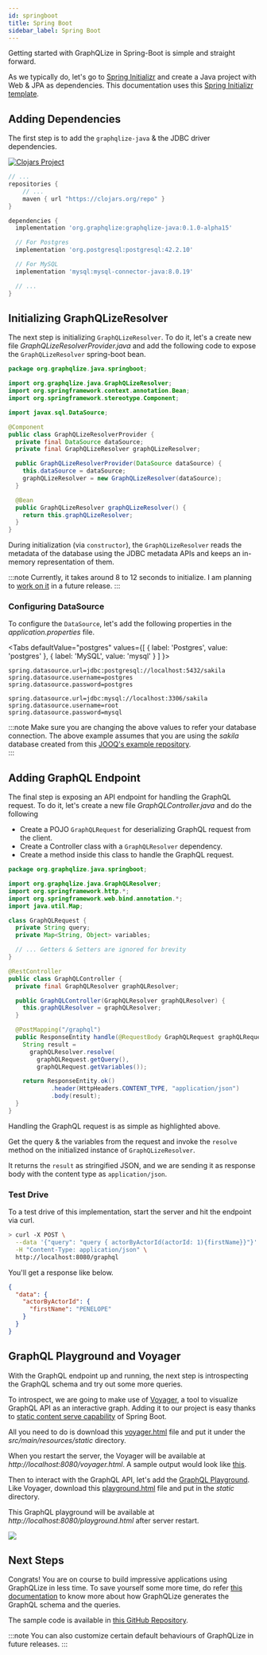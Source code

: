 ```yaml
---
id: springboot
title: Spring Boot
sidebar_label: Spring Boot
---
```

Getting started with GraphQLize in Spring-Boot is simple and straight forward.

As we typically do, let's go to [Spring Initializr](https://start.spring.io/) and create a Java project with Web & JPA as dependencies. This documentation uses this [Spring Initializr template](https://start.spring.io/#!type=gradle-project&language=java&platformVersion=2.2.5.RELEASE&packaging=jar&jvmVersion=1.8&groupId=org.graphqlize.java&artifactId=spring-boot&name=spring-boot&description=Demo%20project%20for%20Spring%20Boot%20and%20GraphQLize&packageName=org.graphqlize.java.spring-boot&dependencies=web,data-jpa).

## Adding Dependencies

The first step is to add the `graphqlize-java` & the JDBC driver dependencies.

[![Clojars Project](https://img.shields.io/clojars/v/org.graphqlize/graphqlize-java.svg)](https://clojars.org/org.graphqlize/graphqlize-java)

```groovy {4,8}
// ...
repositories {
	// ...
	maven { url "https://clojars.org/repo" }
}

dependencies {
  implementation 'org.graphqlize:graphqlize-java:0.1.0-alpha15'

  // For Postgres
  implementation 'org.postgresql:postgresql:42.2.10'

  // For MySQL
  implementation 'mysql:mysql-connector-java:8.0.19'

  // ...
}
```

## Initializing GraphQLizeResolver

The next step is initializing `GraphQLizeResolver`. To do it, let's a create new file _GraphQLizeResolverProvider.java_ and add the following code to expose the `GraphQLizeResolver` spring-boot bean.

```java {9,16,19-22}
package org.graphqlize.java.springboot;

import org.graphqlize.java.GraphQLizeResolver;
import org.springframework.context.annotation.Bean;
import org.springframework.stereotype.Component;

import javax.sql.DataSource;

@Component
public class GraphQLizeResolverProvider {
  private final DataSource dataSource;
  private final GraphQLizeResolver graphQLizeResolver;

  public GraphQLizeResolverProvider(DataSource dataSource) {
    this.dataSource = dataSource;
    graphQLizeResolver = new GraphQLizeResolver(dataSource);
  }

  @Bean
  public GraphQLizeResolver graphQLizeResolver() {
    return this.graphQLizeResolver;
  }
}
```

During initialization (via `constructor`), the `GraphQLizeResolver` reads the metadata of the database using the JDBC metadata APIs and keeps an in-memory representation of them.

:::note
Currently, it takes around 8 to 12 seconds to initialize. I am planning to [work on it](https://github.com/graphqlize/graphqlize/issues/48) in a future release.
:::

### Configuring DataSource

To configure the `DataSource`, let's add the following properties in the _application.properties_ file.



<Tabs
  defaultValue="postgres"
  values={[
    { label: 'Postgres', value: 'postgres' },
    { label: 'MySQL', value: 'mysql' }
  ]
}>
<TabItem value="postgres">

```
spring.datasource.url=jdbc:postgresql://localhost:5432/sakila
spring.datasource.username=postgres
spring.datasource.password=postgres
```

</TabItem>
<TabItem value="mysql">

```
spring.datasource.url=jdbc:mysql://localhost:3306/sakila
spring.datasource.username=root
spring.datasource.password=mysql
```

</TabItem>
</Tabs>

:::note
Make sure you are changing the above values to refer your database connection. The above example assumes that you are using the _sakila_ database created from this [JOOQ's example repository](https://github.com/jOOQ/jOOQ/tree/master/jOOQ-examples/Sakila).  
:::

## Adding GraphQL Endpoint

The final step is exposing an API endpoint for handling the GraphQL request. To do it, let's create a new file _GraphQLController.java_ and do the following 

* Create a POJO `GraphQLRequest` for deserializing GraphQL request from the client.
* Create a Controller class with a `GraphQLResolver` dependency. 
* Create a method inside this class to handle the GraphQL request. 

```java {25-28}
package org.graphqlize.java.springboot;

import org.graphqlize.java.GraphQLResolver;
import org.springframework.http.*;
import org.springframework.web.bind.annotation.*;
import java.util.Map;

class GraphQLRequest {
  private String query;
  private Map<String, Object> variables;

  // ... Getters & Setters are ignored for brevity
}

@RestController
public class GraphQLController {
  private final GraphQLResolver graphQLResolver;

  public GraphQLController(GraphQLResolver graphQLResolver) {
    this.graphQLResolver = graphQLResolver;
  }

  @PostMapping("/graphql")
  public ResponseEntity handle(@RequestBody GraphQLRequest graphQLRequest) {
    String result = 
      graphQLResolver.resolve(
        graphQLRequest.getQuery(), 
        graphQLRequest.getVariables());

    return ResponseEntity.ok()
            .header(HttpHeaders.CONTENT_TYPE, "application/json")
            .body(result);
  }
}
```

Handling the GraphQL request is as simple as highlighted above. 

Get the query & the variables from the request and invoke the `resolve` method on the initialized instance of `GraphQLizeResolver`. 

It returns the `result` as stringified JSON, and we are sending it as response body with the content type as `application/json`. 

### Test Drive

To a test drive of this implementation, start the server and hit the endpoint via curl.

```bash
> curl -X POST \
  --data '{"query": "query { actorByActorId(actorId: 1){firstName}}"}' \
  -H "Content-Type: application/json" \
  http://localhost:8080/graphql
```

You'll get a response like below.

```json
{
  "data": {
    "actorByActorId": {
      "firstName": "PENELOPE"
    }
  }
}
```

## GraphQL Playground and Voyager

With the GraphQL endpoint up and running, the next step is introspecting the GraphQL schema and try out some more queries. 

To introspect, we are going to make use of [Voyager](https://github.com/APIs-guru/graphql-voyager), a tool to visualize GraphQL API as an interactive graph. Adding it to our project is easy thanks to [static content serve capability](https://spring.io/blog/2013/12/19/serving-static-web-content-with-spring-boot) of Spring Boot. 

All you need to do is download this [voyager.html](https://github.com/graphqlize/graphqlize-demo/blob/master/java/spring-boot/src/main/resources/static/voyager.html) file and put it under the _src/main/resources/static_ directory. 

When you restart the server, the Voyager will be available at _http://localhost:8080/voyager.html_. A sample output would look like [this](https://www.graphqlize.org/html/sakila-voyager.html).

Then to interact with the GraphQL API, let's add the [GraphQL Playground](https://github.com/prisma-labs/graphql-playground). Like Voyager, download this [playground.html](https://github.com/graphqlize/graphqlize-demo/blob/master/java/spring-boot/src/main/resources/static/playground.html) file and put in the _static_ directory. 

This GraphQL playground will be available at _http://localhost:8080/playground.html_ after server restart. 

![](/img/graphql-playground.png)

## Next Steps

Congrats! You are on course to build impressive applications using GraphQLize in less time. To save yourself some more time, do refer [this documentation](/docs/graphql_schema/types-and-fields) to know more about how GraphQLize generates the GraphQL schema and the queries. 

The sample code is available in [this GitHub Repository](https://github.com/graphqlize/graphqlize-demo/tree/master/java/spring-boot).

:::note
You can also customize certain default behaviours of GraphQLize in future releases.
:::

